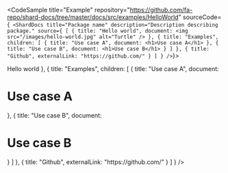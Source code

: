 
<CodeSample
  title="Example"
  repository="https://github.com/fa-repo/shard-docs/tree/master/docs/src/examples/HelloWorld" sourceCode={`
<ShardDocs
  title="Package name"
  description="Description describing package."
  source={
    [
      {
        title: "Hello world",
        document: <img src="/images/hello-world.jpg" alt="Turtle" />
      },
      {
        title: "Examples",
        children: [
          {
            title: "Use case A",
            document: <h1>Use case A</h1>
          },
          {
            title: "Use case B",
            document: <h1>Use case B</h1>
          }
        ]
      },
      { title: "Github", externalLink: "https://github.com/" }
    ]
  }
/>`}>
  <Frame>
    <ShardDocs
      title="Package name"
      description="Description describing package."
      basePath="/examples/hello-world"
      source={
      [
        {
          title: "Hello world",
          document: <h1>Hello world</h1>
        },
        {
          title: "Examples",
          children: [
            {
              title: "Use case A",
              document: <h1>Use case A</h1>
            },
            {
              title: "Use case B",
              document: <h1>Use case B</h1>
            }
          ]
        },
        { title: "Github", externalLink: "https://github.com/" }
      ]
    }
  />
  </Frame>
</CodeSample>